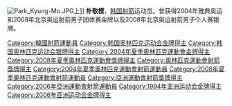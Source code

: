 {{MedalTableTop|Parkkyungmo1.jpg|200px}}
{{MedalSport | 男子[[射箭|射箭]]}}
{{MedalCompetition | [[奧林匹克運動會|奧林匹克運動會]]}}
{{MedalGold | [[2004年夏季奧林匹克運動會|2004年雅典]] | [[2004年夏季奧林匹克運動會射箭比賽|團體]]}}
{{MedalGold | [[2008年夏季奧林匹克運動會|2008年北京]] | [[2008年夏季奧林匹克運動會射箭比賽|團體]]}}
{{MedalSilver | [[2008年夏季奧林匹克運動會|2008年北京]] | [[2008年夏季奧林匹克運動會射箭比賽|個人]]}}
{{MedalBottom}}
{{Infobox Korean name|
hangul=박경모|
hanja=朴敬模|
rr=Bak Gyeong-mo|
mr=Pak Kyŏng-mo|
}}
[[File:Park_Kyung-Mo.JPG|thumb]]上]]
'''朴敬模'''{{BD|1975年|8月15日|catIdx=P}}，[[韩国|韩国]][[射箭|射箭]]运动员。曾获得2004年雅典奥运和2008年北京奥运射箭男子团体赛金牌以及2008年北京奥运射箭男子个人赛银牌。

{{South Korea-stub}}
{{DEFAULTSORT:Park Kyung-Mo}}

[[Category:韓國射箭運動員|Category:韓國射箭運動員]]
[[Category:韩国奥林匹克运动会金牌得主|Category:韩国奥林匹克运动会金牌得主]]
[[Category:韩国奥林匹克运动会银牌得主|Category:韩国奥林匹克运动会银牌得主]]
[[Category:2004年夏季奧林匹克運動會金牌得主|Category:2004年夏季奧林匹克運動會金牌得主]]
[[Category:2008年夏季奧林匹克運動會獎牌得主|Category:2008年夏季奧林匹克運動會獎牌得主]]
[[Category:奧林匹克運動會射箭獎牌得主|Category:奧林匹克運動會射箭獎牌得主]]
[[Category:2004年夏季奧林匹克運動會射箭運動員|Category:2004年夏季奧林匹克運動會射箭運動員]]
[[Category:2008年夏季奧林匹克運動會射箭運動員|Category:2008年夏季奧林匹克運動會射箭運動員]]
[[Category:亞洲運動會射箭獎牌得主|Category:亞洲運動會射箭獎牌得主]]
[[Category:2006年亞洲運動會射箭運動員|Category:2006年亞洲運動會射箭運動員]]
[[Category:1994年亚洲运动会金牌得主|Category:1994年亚洲运动会金牌得主]]
[[Category:2006年亚洲运动会金牌得主|Category:2006年亚洲运动会金牌得主]]